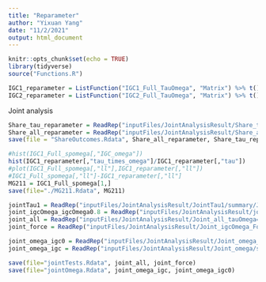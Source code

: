 ```yaml
---
title: "Reparameter"
author: "Yixuan Yang"
date: "11/2/2021"
output: html_document
---
```


```r
knitr::opts_chunk$set(echo = TRUE)
library(tidyverse)
source("Functions.R")
```

```r
IGC1_reparameter = ListFunction("IGC1_Full_TauOmega", "Matrix") %>% t()
IGC2_reparameter = ListFunction("IGC2_Full_TauOmega", "Matrix") %>% t()
```

Joint analysis
```r
Share_tau_reparameter = ReadRep("inputFiles/JointAnalysisResult/Share_tau_reparameter/summary/Share_tau_reparameterSummary.txt")
Share_all_reparameter = ReadRep("inputFiles/JointAnalysisResult/Share_all_reparameter/summary/Share_all_reparameterSummary.txt")
save(file = "ShareOutcomes.Rdata", Share_all_reparameter, Share_tau_reparameter)
```

```r
#hist(IGC1_Full_spomega[,"IGC_omega"])
hist(IGC1_reparameter[,"tau_times_omega"]/IGC1_reparameter[,"tau"])
#plot(IGC1_Full_spomega[,"ll"],IGC1_reparameter[,"ll"])
#IGC1_Full_spomega[,"ll"]-IGC1_reparameter[,"ll"]
MG211 = IGC1_Full_spomega[1,]
save(file="./MG211.Rdata", MG211)
```

```r
jointTau1 = ReadRep("inputFiles/JointAnalysisResult/JointTau1/summary/JointTau1Summary.txt")
joint_igcOmega_igcOmega0.8 = ReadRep("inputFiles/JointAnalysisResult/joint_igcOmega_igcOmega=0.8/summary/joint_igcOmega_igcOmega=0.8Summary.txt")
joint_all = ReadRep("inputFiles/JointAnalysisResult/Joint_all_tauOmega=1/summary/Joint_all_tauOmega=1Summary.txt")
joint_force = ReadRep("inputFiles/JointAnalysisResult/Joint_igcOmega_ForceTau/summary/Joint_igcOmega_ForceTauSummary.txt")

joint_omega_igc0 = ReadRep("inputFiles/JointAnalysisResult/Joint_omega_ForceTau/summary/Joint_omega_ForceTauSummary.txt")
joint_omega_igc = ReadRep("inputFiles/JointAnalysisResult/Joint_omega/summary/Joint_omegaSummary.txt")

save(file="jointTests.Rdata", joint_all, joint_force)
save(file="jointOmega.Rdata", joint_omega_igc, joint_omega_igc0)
```

